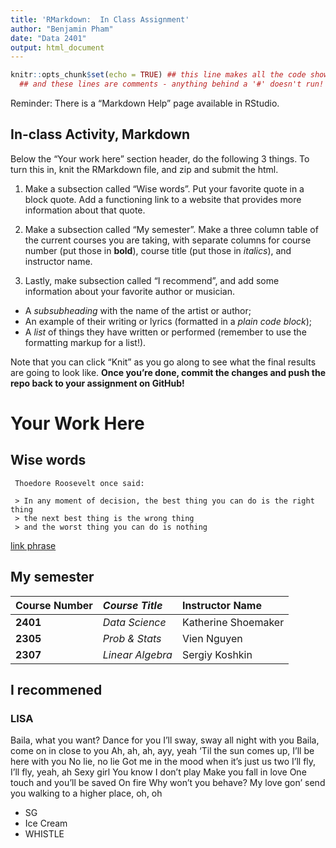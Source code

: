 ```yaml
---
title: 'RMarkdown:  In Class Assignment'
author: "Benjamin Pham"
date: "Data 2401"
output: html_document
---
```



```r
knitr::opts_chunk$set(echo = TRUE) ## this line makes all the code show! 
  ## and these lines are comments - anything behind a '#' doesn't run!
```


Reminder: There is a "Markdown Help" page available in RStudio. 


## In-class Activity, Markdown

Below the "Your work here" section header, do the following 3 things. To turn this in, knit the RMarkdown file, and zip and submit the html.  

1. Make a subsection called "Wise words". Put your favorite quote in a block quote. Add a functioning link to a website that provides more information about that quote.


2. Make a subsection called "My semester". Make a three column table of the current courses you are taking, with separate columns for course number (put those in __bold__), course title (put those in _italics_), and instructor name.

3. Lastly, make subsection called "I recommend", and add some information about your favorite author or musician.

+ A _subsubheading_ with the name of the artist or author;    
+ An example of their writing or lyrics (formatted in a *plain code block*);   
+ A _list_ of things they have written or performed (remember to use the formatting markup for a list!).     


Note that you can click "Knit" as you go along to see what the final results are going to look like. **Once you're done, commit the changes and push the repo back to your assignment on GitHub!**
 

# Your Work Here
 
## Wise words
 
 ```
  Thoedore Roosevelt once said:
  
  > In any moment of decision, the best thing you can do is the right thing
  > the next best thing is the wrong thing
  > and the worst thing you can do is nothing
 ``` 
 
[link phrase](https://www.brainyquote.com/topics/the-right-thing-quotes#:~:text=In%20any%20moment%20of%20decision,you%20can%20do%20is%20nothing.&text=You%20can%20always%20count%20on,they%27ve%20tried%20everything%20else.) 


## My semester

| __Course Number__ |  _Course Title_  |  Instructor Name    |
|:------------------|:-----------------|:--------------------|
|    __2401__       | _Data Science_   | Katherine Shoemaker |
|    __2305__       | _Prob & Stats_   | Vien Nguyen         |
|    __2307__       | _Linear Algebra_ | Sergiy Koshkin      |


## I recommened

### LISA

Baila, what you want? Dance for you
I'll sway, sway all night with you
Baila, come on in close to you
Ah, ah, ah, ayy, yeah
'Til the sun comes up, I'll be here with you
No lie, no lie
Got me in the mood when it's just us two
I'll fly, I'll fly, yeah, ah
Sexy girl 
You know I don't play
Make you fall in love
One touch and you'll be saved
On fire 
Why won't you behave? 
My love gon' send you walking to a higher place, oh, oh

+ SG
+ Ice Cream
+ WHISTLE

